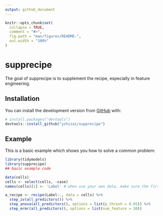 ```yaml
---
output: github_document
---
```


<!-- README.md is generated from README.Rmd. Please edit that file -->

```r
knitr::opts_chunk$set(
  collapse = TRUE,
  comment = "#>",
  fig.path = "man/figures/README-",
  out.width = "100%"
)
```

# supprecipe

<!-- badges: start -->
<!-- badges: end -->

The goal of supprecipe is to supplement the recipe, especially in feature engineering.

## Installation

You can install  the development version from [GitHub](https://github.com/) with:

``` r
# install.packages("devtools")
devtools::install_github("yzhizai/supprecipe")
```
## Example

This is a basic example which shows you how to solve a common problem:

```r
library(tidymodels)
library(supprecipe)
## basic example code

data(cells)
cells <- select(cells, -case)
names(cells)[1] <- 'Label' # when use your own data, make sure the first column is your target label, and named it with 'Label'

a_recipe <- recipe(Label~., data = cells) %>% 
  step_zv(all_predictors()) %>% 
  step_anova(all_predictors(), options = list(p_thresh = 0.05)) %>% 
  step_mrmr(all_predictors(), options = list(num_feature = 30))

```
